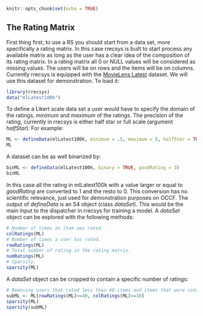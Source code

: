<!--
%\VignetteEngine{knitr::knitr}
%\VignetteIndexEntry{1. A data set in rrecsys}
-->

```r
knitr::opts_chunk$set(echo = TRUE)
```

## The Rating Matrix

First thing first, to use a RS you should start from a data set, more specifically a rating matrix. In this case rrecsys is built to start process any available matrix as long as the user has a clear idea of the composition of its rating matrix. In a rating matrix all 0 or NULL values will be considered as missing values. The users will be on rows and the items will be on columns. 
Currently rrecsys is equipped with the [MovieLens Latest](http://grouplens.org/datasets/movielens/latest/) dataset. We will use this dataset for demonstration. To load it:
```r
library(rrecsys)
data("mlLatest100k")
```
To define a Likert scale data set a user would have to specify the domain of the ratings, _minimum_ and _maximum_ of the ratings. The precision of the rating, currently in rrecsys is either half star or full scale (argument _halfStar_). For example:
```r
ML <- defineData(mlLatest100k, minimum = .5, maximum = 5, halfStar = TRUE)
ML
```
A dataset can be as well binarized by:
```r
binML <- defineData(mlLatest100k, binary = TRUE, goodRating = 3)
binML
```
In this case all the rating in mlLatest100k with a value larger or equal to _goodRating_ are converted to 1 and the resto to 0. This conversion has no scientific relevance, just used for demonstration purposes on OCCF.
The output of _defineData_ is an S4 object (class _dataSet_). This would be the main input to the dispatcher in rrecsys for training a model.
A _dataSet_ object can be explored with the following methods:
```r
# Number of times an item was rated.
colRatings(ML)
# Number of times a user has rated.
rowRatings(ML)
# Total number of rating in the rating matrix.
numRatings(ML)
# Sparsity.
sparsity(ML)
```
A _dataSet_ object can be cropped to contain a specific number of ratings:
```r
# Removing users that rated less than 40 items and items that were rated less than 30 times.
subML <- ML[rowRatings(ML)>=40, colRatings(ML)>=30]
sparsity(ML)
sparsity(subML)
```
